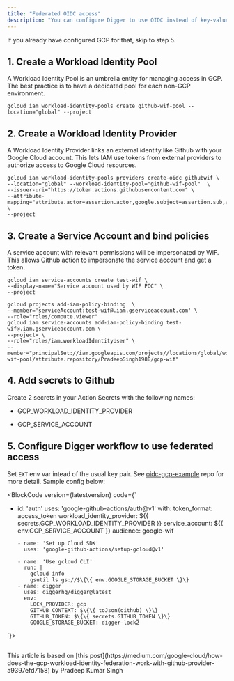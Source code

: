 ```yaml
---
title: "Federated OIDC access"
description: "You can configure Digger to use OIDC instead of key-value pairs."
---
```



If you already have configured GCP for that, skip to step 5.

## 1\. Create a Workload Identity Pool

A Workload Identity Pool is an umbrella entity for managing access in GCP. The best practice is to have a dedicated pool for each non-GCP environment.

```
gcloud iam workload-identity-pools create github-wif-pool --location="global" --project
```

## 2\. Create a Workload Identity Provider

A Workload Identity Provider links an external identity like Github with your Google Cloud account. This lets IAM use tokens from external providers to authorize access to Google Cloud resources.

```
gcloud iam workload-identity-pools providers create-oidc githubwif \
--location="global" --workload-identity-pool="github-wif-pool"  \
--issuer-uri="https://token.actions.githubusercontent.com" \
--attribute-mapping="attribute.actor=assertion.actor,google.subject=assertion.sub,attribute.repository=assertion.repository" \
--project
```

## 3\. Create a Service Account and bind policies

A service account with relevant permissions will be impersonated by WIF. This allows Github action to impersonate the service account and get a token.

```
gcloud iam service-accounts create test-wif \
--display-name="Service account used by WIF POC" \
--project

gcloud projects add-iam-policy-binding  \
--member='serviceAccount:test-wif@.iam.gserviceaccount.com' \
--role="roles/compute.viewer"
gcloud iam service-accounts add-iam-policy-binding test-wif@.iam.gserviceaccount.com \
--project= \
--role="roles/iam.workloadIdentityUser" \
--member="principalSet://iam.googleapis.com/projects//locations/global/workloadIdentityPools/github-wif-pool/attribute.repository/PradeepSingh1988/gcp-wif"
```

## 4\. Add secrets to Github

Create 2 secrets in your Action Secrets with the following names:

- GCP_WORKLOAD_IDENTITY_PROVIDER

- GCP_SERVICE_ACCOUNT

## 5\. Configure Digger workflow to use federated access

Set `EXT` env var intead of the usual key pair. See [oidc-gcp-example](https://github.com/diggerhq/digger-gcp-ocid-demo) repo for more detail. Sample config below:

<BlockCode version={latestversion} code={`
- id: 'auth'
        uses: 'google-github-actions/auth@v1'
        with:
          token_format: access_token
          workload_identity_provider: $\{\{ secrets.GCP_WORKLOAD_IDENTITY_PROVIDER \}\}
          service_account: $\{\{ env.GCP_SERVICE_ACCOUNT \}\}
          audience: google-wif

      - name: 'Set up Cloud SDK'
        uses: 'google-github-actions/setup-gcloud@v1'

      - name: 'Use gcloud CLI'
        run: |
          gcloud info
          gsutil ls gs://$\{\{ env.GOOGLE_STORAGE_BUCKET \}\}
      - name: digger
        uses: diggerhq/digger@latest
        env:
          LOCK_PROVIDER: gcp
          GITHUB_CONTEXT: $\{\{ toJson(github) \}\}
          GITHUB_TOKEN: $\{\{ secrets.GITHUB_TOKEN \}\}
          GOOGLE_STORAGE_BUCKET: digger-lock2

`}></BlockCode>

##

<Note>
  This article is based on [this
  post](https://medium.com/google-cloud/how-does-the-gcp-workload-identity-federation-work-with-github-provider-a9397efd7158)
  by Pradeep Kumar Singh
</Note>
